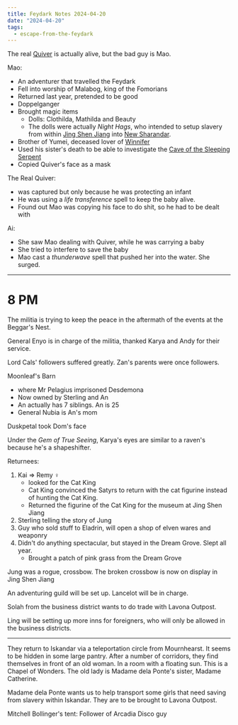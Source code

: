 ```yaml
---
title: Feydark Notes 2024-04-20
date: "2024-04-20"
tags:
  - escape-from-the-feydark
---
```


The real [Quiver](../../characters/chang-quiver.mdx) is actually alive, but the
bad guy is Mao.

Mao:

- An adventurer that travelled the Feydark
- Fell into worship of Malabog, king of the Fomorians
- Returned last year, pretended to be good
- Doppelganger
- Brought magic items
  - Dolls: Clothilda, Mathilda and Beauty
  - The dolls were actually _Night Hags_, who intended to setup slavery from
    within [Jing Shen Jiang](../../locations/jing-shen-jiang.mdx) into
    [New Sharandar](../../;ocations/new-sharandar.mdx).
- Brother of Yumei, deceased lover of
  [Winnifer](../../characters/chang-winnifer.mdx)
- Used his sister's death to be able to investigate the
  [Cave of the Sleeping Serpent](../../locations/cave-of-the-sleeping-serpent.mdx)
- Copied Quiver's face as a mask

The Real Quiver:

- was captured but only because he was protecting an infant
- He was using a _life transference_ spell to keep the baby alive.
- Found out Mao was copying his face to do shit, so he had to be dealt with

Ai:

- She saw Mao dealing with Quiver, while he was carrying a baby
- She tried to interfere to save the baby
- Mao cast a _thunderwave_ spell that pushed her into the water. She surged.

---

# 8 PM

The militia is trying to keep the peace in the aftermath of the events at the
Beggar's Nest.

General Enyo is in charge of the militia, thanked Karya and Andy for their
service.

Lord Cals' followers suffered greatly. Zan's parents were once followers.

Moonleaf's Barn

- where Mr Pelagius imprisoned Desdemona
- Now owned by Sterling and An
- An actually has 7 siblings. An is 25
- General Nubia is An's mom

Duskpetal took Dom's face

Under the _Gem of True Seeing_, Karya's eyes are similar to a raven's because
he's a shapeshifter.

Returnees:

1. Kai => Remy ♀
   - looked for the Cat King
   - Cat King convinced the Satyrs to return with the cat figurine instead of
     hunting the Cat King.
   - Returned the figurine of the Cat King for the museum at Jing Shen Jiang
2. Sterling telling the story of Jung
3. Guy who sold stuff to Eladrin, will open a shop of elven wares and weaponry
4. Didn't do anything spectacular, but stayed in the Dream Grove. Slept all
   year.
   - Brought a patch of pink grass from the Dream Grove

Jung was a rogue, crossbow. The broken crossbow is now on display in Jing Shen
Jiang

An adventuring guild will be set up. Lancelot will be in charge.

Solah from the business district wants to do trade with Lavona Outpost.

Ling will be setting up more inns for foreigners, who will only be allowed in
the business districts.

---

They return to Iskandar via a teleportation circle from Mournhearst. It seems to
be hidden in some large pantry. After a number of corridors, they find
themselves in front of an old woman. In a room with a floating sun. This is a
Chapel of Wonders. The old lady is Madame dela Ponte's sister, Madame Catherine.

Madame dela Ponte wants us to help transport some girls that need saving from
slavery within Iskandar. They are to be brought to Lavona Outpost.

Mitchell Bollinger's tent: Follower of Arcadia Disco guy
